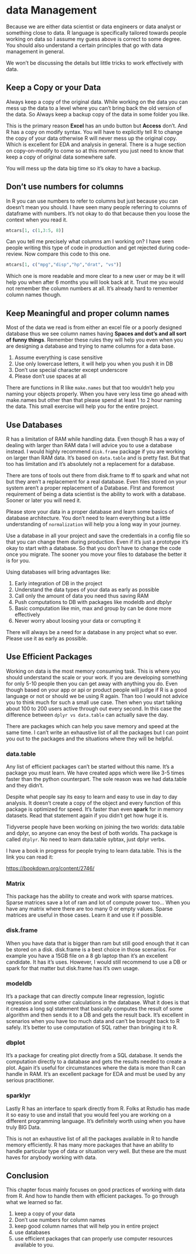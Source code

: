 # data Management {#dataManagement}

Because we are either data scientist or data engineers or data analyst or something close to data. R language is specifically tailored towards people working on data so I assume my guess above is correct to some degree. You should also understand a certain principles that go with data management in general.

We won't be discussing the details but little tricks to work effectively with data.

## Keep a Copy or your Data

Always keep a copy of the original data. While working on the data you can mess up the data to a level where you can't bring back the old version of the data. So Always keep a backup copy of the data in some folder you like.

This is the primary reason **Excel** has an undo button but **Access** don't. And R has a copy on modify syntax. You will have to explicitly tell R to change the copy of your data otherwise R will never mess up the original copy. Which is excellent for EDA and analysis in general. There is a huge section on copy-on-modify to come so at this moment you just need to know that keep a copy of original data somewhere safe.

You will mess up the data big time so it's okay to have a backup.

## Don't use numbers for columns

In R you can use numbers to refer to columns but just because you can doesn't mean you should. I have seen many people referring to columns of dataframe with numbers. It's not okay to do that because then you loose the context when you read it.

```r

mtcars[1, c(1,3:5, 8)]
```

Can you tell me precisely what columns am I working on? I have seen people writing this type of code in production and get rejected during code-review. Now compare this code to this one.

```r

mtcars[1, c("mpg","disp","hp","drat", "vs")]
```

Which one is more readable and more clear to a new user or may be it will help you when after 6 months you will look back at it. Trust me you would not remember the column numbers at all. It's already hard to remember column names though.

## Keep Meaningful and proper column names

Most of the data we read is from either an excel file or a poorly designed database thus we see column names having **Spaces and dot's and all sort of funny things**. Remember these rules they will help you even when you are designing a database and trying to name columns for a data base.

1.  Assume everything is case sensitive
2.  Use only lowercase letters, it will help you when you push it in DB
3.  Don't use special character except underscore
4.  Please don't use spaces at all

There are functions in R like `make.names` but that too wouldn't help you naming your objects properly. When you have very less time go ahead with make.names but other than that please spend at least 1 to 2 hour naming the data. This small exercise will help you for the entire project.

## Use Databases

R has a limitation of RAM while handling data. Even though R has a way of dealing with larger than RAM data I will advice you to use a database instead. I would highly recommend `disk.frame` package if you are working on larger than RAM data. It's based on `data.table` and is pretty fast. But that too has limitation and it's absolutely not a replacement for a database.

There are tons of tools out there from disk.frame to ff to spark and what not but they aren't a replacement for a real database. Even files stored on your system aren't a proper replacement of a Database. FIrst and foremost requirement of being a data scientist is the ability to work with a database. Sooner or later you will need it.

Please store your data in a proper database and learn some basics of database architecture. You don't need to learn everything but a little understanding of `normalization` will help you a long way in your journey.

Use a database in all your project and save the credentials in a config file so that you can change them during production. Even if it's just a prototype it's okay to start with a database. So that you don't have to change the code once you migrate. The sooner you move your files to database the better it is for you.

Using databases will bring advantages like:

1.  Early integration of DB in the project
2.  Understand the data types of your data as early as possible
3.  Call only the amount of data you need thus saving RAM
4.  Push computations to DB with packages like modeldb and dbplyr
5.  Basic computation like min, max and group by can be done more effectively
6.  Never worry about loosing your data or corrupting it

There will always be a need for a database in any project what so ever. Please use it as early as possible.

## Use Efficient Packages

Working on data is the most memory consuming task. This is where you should understand the scale or your work. If you are developing something for only 5-10 people then you can get away with anything you do. Even though based on your app or api or product people will judge if R is a good language or not or should we be using R again. Than too I would not advice you to think much for such a small use case. Then when you start talking about 100 to 200 users active through out every second. In this case the difference between `dplyr vs data.table` can actually save the day.

There are packages which can help you save memory and speed at the same time. I can't write an exhaustive list of all the packages but I can point you out to the packages and the situations where they will be helpful.

### data.table

Any list of efficient packages can't be started without this name. It's a package you must learn. We have created apps which were like 3-5 times faster than the python counterpart. The sole reason was we had data.table and they didn't.

Despite what people say its easy to learn and easy to use in day to day analysis. It doesn't create a copy of the object and every function of this package is optimized for speed. It's faster than even **spark** for in memory datasets. Read that statement again if you didn't get how huge it is.

Tidyverse people have been working on joining the two worlds: data.table and dplyr, so anyone can enoy the best of both worlds. Tha package is called `dtplyr`. No need to learn data.table sybtax, just dplyr verbs.

I have a book in progress for people trying to learn data.table. This is the link you can read it:

<https://bookdown.org/content/2746/>

### Matrix

This package has the ability to create and work with sparse matrices. Sparse matrices save a lot of ram and lot of compute power too... When you have any matrix where there are too many 0 or empty values. Sparse matrices are useful in those cases. Learn it and use it if possible.

### disk.frame

When you have data that is bigger than ram but still good enough that it can be stored on a disk. disk.frame is a best choice in those scenarios. For example you have a 15GB file on a 8 gb laptop than it's an excellent candidate. It has it's uses. However, I would still recommend to use a DB or spark for that matter but disk.frame has it's own usage.

### modeldb

It's a package that can directly compute linear regression, logistic regression and some other calculations in the database. What it does is that it creates a long sql statement that basically computes the result of some algorithm and then sends it to a DB and gets the result back. It's excellent in scenarios when you have too much data and can't be brought back to R safely. It's better to use computation of SQL rather than bringing it to R.

### dbplot

It's a package for creating plot directly from a SQL database. It sends the computation directly to a database and gets the results needed to create a plot. Again it's useful for circumstances where the data is more than R can handle in RAM. It's an excellent package for EDA and must be used by any serious practitioner.

### sparklyr

Lastly R has an interface to spark directly from R. Folks at Rstudio has made it so easy to use and install that you would feel you are working on a different programming language. It's definitely worth using when you have truly BIG Data.

This is not an exhaustive list of all the packages available in R to handle memory efficiently. R has many more packages that have an ability to handle particular type of data or situation very well. But these are the must haves for anybody working with data.

## Conclusion

This chapter focus mainly focuses on good practices of working with data from R. And how to handle them with efficient packages. To go through what we learned so far.

1.  keep a copy of your data
2.  Don't use numbers for column names
3.  keep good column names that will help you in entire project
4.  use databases
5.  use efficient packages that can properly use computer resources available to you.
